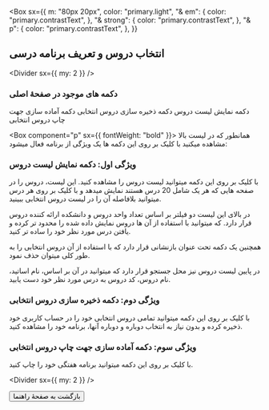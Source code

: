 
<Head>
      <title>راهنمای انتخاب دروس و تعریف برنامۀ درسی | دانشگاه صنعتی نوشیروانی بابل</title>
      <meta
        name="description"
        content="راهنمای انتخاب دروس و تعریف برنامۀ درسی برنامۀ پیش ثبت نام دانشگاه صنعتی نوشیروانی بابل"
      />
</Head>

<Box
  sx={{
    m: "80px 20px",
    color: "primary.light",
    "& em": {
      color: "primary.contrastText",
    },
    "& strong": {
      color: "primary.contrastText",
    },
    "& p": {
      color: "primary.contrastText",
    },
  }}
>

## انتخاب دروس و تعریف برنامه درسی

<Divider sx={{ my: 2 }} />

### دکمه های موجود در صفحۀ اصلی

<Box mb={1} />
<Box
  sx={{
    display: "flex",
    flexDirection: "column",
    alignItems: "right",
    gap: 1.5,
  }}
>
  <Box sx={{ display: "flex", alignItems: "center", gap: 1 }}>
    <MenuIcon color="primary" />
    <Box component="p">دکمه نمایش لیست دروس</Box>
  </Box>
  <Box sx={{ display: "flex", alignItems: "center", gap: 1 }}>
    <SaveIcon color="primary" />
    <Box component="p">دکمه ذخیره سازی دروس انتخابی</Box>
  </Box>
  <Box sx={{ display: "flex", alignItems: "center", gap: 1 }}>
    <PrintIcon color="secondary" />
    <Box component="p">دکمه آماده سازی جهت چاپ دروس انتخابی</Box>
  </Box>

<Box component="p" sx={{ fontWeight: "bold" }}>
  همانطور که در لیست بالا مشاهده میکنید با کلیک بر روی این دکمه ها یک ویژگی از
  برنامه فعال میشود:
</Box>

### ویژگی اول: دکمه نمایش لیست دروس

با کلیک بر روی این دکمه میتوانید لیست دروس را مشاهده کنید.
این لیست، دروس را در صفحه هایی که هر یک شامل 20 درس هستند نمایش میدهد و با کلیک بر روی هر درس میتوانید بلافاصله آن را در لیست دروس انتخابی ببینید.

در بالای این لیست دو فیلتر بر اساس تعداد واحد دروس و دانشکده ارائه کننده دروس قرار دارد. که میتوانید با استفاده از آن ها دروس نمایش داده شده را محدود تر کرده و یافتن درس مورد نظر خود را ساده تر کنید.

همچنین یک دکمه تحت عنوان بازنشانی قرار دارد که با استفاده از آن دروس انتخابی را به طور کلی میتوان حذف نمود.

در پایین لیست دروس نیز محل جستجو قرار دارد که میتوانید در آن بر اساس، نام اساتید، نام دروس، کد دروس به درس مورد نظر خود دست یابید.

### ویژگی دوم: دکمه ذخیره سازی دروس انتخابی

با کلیک بر روی این دکمه میتوانید تمامی دروس انتخابی خود را در حساب کاربری خود ذخیره کرده و بدون نیاز به انتخاب دوباره و دوباره آنها، برنامه خود را مشاهده کنید.

### ویژگی سوم: دکمه آماده سازی جهت چاپ دروس انتخابی

با کلیک بر روی این دکمه میتوانید برنامه هفتگی خود را چاپ کنید.

</Box>

<Divider sx={{ my: 2 }} />
<Link href="/how-to-use" >
<Button sx={{fontSize: "16px"}} color="primary">
بازگشت به صفحۀ راهنما
</Button>
</Link>
</Box>
